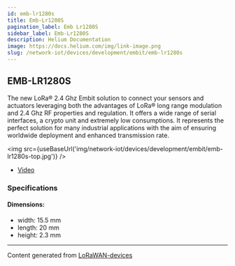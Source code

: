 ```yaml
---
id: emb-lr1280s
title: Emb-Lr1280S
pagination_label: Emb Lr1280S
sidebar_label: Emb-Lr1280S
description: Helium Documentation
image: https://docs.helium.com/img/link-image.png
slug: /network-iot/devices/development/embit/emb-lr1280s
---
```



## EMB-LR1280S

The new LoRa® 2.4 Ghz Embit solution to connect your sensors and actuators leveraging both the
advantages of LoRa® long range modulation and 2.4 Ghz RF properties and regulation. It offers a wide
range of serial interfaces, a crypto unit and extremely low consumptions. It represents the perfect
solution for many industrial applications with the aim of ensuring worldwide deployment and enhanced
transmission rate.

<img src={useBaseUrl('img/network-iot/devices/development/embit/emb-lr1280s-top.jpg')} />

- [Video](https://www.youtube.com/watch?v=W9B9bqGjlVs)

### Specifications

#### Dimensions:

- width: 15.5 mm
- length: 20 mm
- height: 2.3 mm

---

Content generated from [LoRaWAN-devices](https://github.com/TheThingsNetwork/lorawan-devices)
